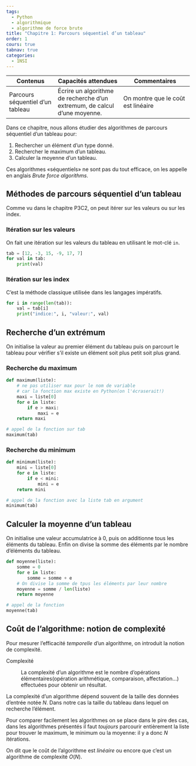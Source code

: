 ```yaml
---
tags:
  - Python
  - algorithmique
  - algorithme de force brute
title: "Chapitre 1: Parcours séquentiel d’un tableau"
order: 1
cours: true
tabnav: true
categories:
  - 1NSI
---
```


::: programme
+--------------------------+-----------------------------------+-------------------------------------+
| Contenus                 | Capacités attendues               | Commentaires                        |
+==========================+===================================+=====================================+
| Parcours séquentiel d'un | Écrire un algorithme de           | On montre que le coût est linéaire  |
| tableau                  | recherche d'un extremum, de       |                                     |
|                          | calcul d'une moyenne.             |                                     |
+--------------------------+-----------------------------------+-------------------------------------+
:::

::: {.intro layout-ncol=2}

:::: g
Dans ce chapitre, nous allons étudier des algorithmes de parcours séquentiel d'un tableau pour:

1. Rechercher un élément d'un type donné.
2. Rechercher le maximum d'un tableau.
3. Calculer la moyenne d'un tableau.

Ces algorithmes «séquentiels» ne sont pas du tout efficace, on les appelle en anglais _Brute force algorithms_.

::::

<wc-wikimage title="Sudoku_solved_by_bactracking.gif" caption="Exemple de résolution d'un sudoku par force brute. Toutes les solutions sont explorées jusqu'à trouver la bonne."></wc-wikimage>


:::

## Méthodes de parcours séquentiel d'un tableau

Comme vu dans le chapitre P3C2, on peut itérer sur les valeurs ou sur les index.

### Itération sur les valeurs

On fait une itération sur les valeurs du tableau en utilisant le mot-clé `in`.

```python
tab = [12, -3, 15, -9, 17, 7]
for val in tab:
    print(val)
```

### Itération sur les index

C'est la méthode classique utilisée dans les langages impératifs.

```python
for i in range(len(tab)):
    val = tab[i]
    print("indice:", i, "valeur:", val)
```

## Recherche d'un extrémum

On initialise la valeur au premier élément du tableau puis on parcourt le tableau pour vérifier
s'il existe un élément soit plus petit soit plus grand.

### Recherche du maximum

```python
def maximum(liste):
    # ne pas utiliser max pour le nom de variable
    # car la fonction max existe en Python(on l'écraserait!)
    maxi = liste[0]
    for e in liste:
        if e > maxi:
            maxi = e
    return maxi

# appel de la fonction sur tab
maximum(tab)
```

### Recherche du minimum

```python
def minimum(liste):
    mini = liste[0]
    for e in liste:
        if e < mini:
            mini = e
    return mini

# appel de la fonction avec la liste tab en argument
minimum(tab)
```

## Calculer la moyenne d'un tableau

On initialise une valeur accumulatrice à 0, puis on additionne tous les éléments du tableau. Enfin
on divise la somme des éléments par le nombre d'éléments du tableau.

```python
def moyenne(liste):
    somme = 0
    for e in liste:
        somme = somme + e
    # On divise la somme de tpus les éléments par leur nombre
    moyenne = somme / len(liste)
    return moyenne

# appel de la fonction
moyenne(tab)
```

## Coût de l'algorithme: notion de complexité

Pour mesurer l'efficacité _temporelle_ d'un algorithme, on introduit la notion de complexité.

Complexité

:   La complexité d'un algorithme est le nombre d'opérations élémentaires(opération arithmétique,
    comparaison, affectation...) effectuées pour obtenir un résultat.

::: prop

La complexité d'un algorithme dépend souvent de la taille des données d'entrée notée $N$. Dans
notre cas la taille du tableau dans lequel on recherche l'élément.

:::

Pour comparer facilement les algorithmes on se place dans le pire des cas, dans les algorithmes
présentés il faut _toujours_ parcourir entièrement la liste pour trouver le maximum, le minimum ou
la moyenne: il y a donc $N$ itérations.

On dit que le coût de l'algorithme est _linéaire_ ou encore que c'est un algorithme de complexité
$O(N)$.



